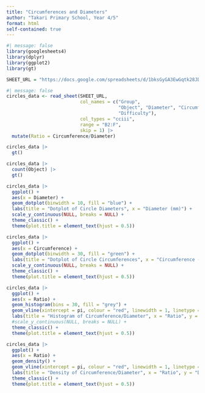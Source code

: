 ```yaml
---
title: "Circumferences and Diameters"
author: "Takari Primary School, Year 4/5"
format: html
self-contained: true
---
```


```r
#| message: false
library(googlesheets4)
library(dplyr)
library(ggplot2)
library(gt)

SHEET_URL = "https://docs.google.com/spreadsheets/d/1bksGyGA3EwGqtk28JD_4kEl3sccoPlKQ05yoW6J4ZK0/edit#gid=1380425156"
```

```r
#| message: false
circles_data <- read_sheet(SHEET_URL,
                           col_names = c("Group", 
                                         "Object", "Diameter", "Circumference",
                                         "Difficulty"),
                           col_types = "cciii",
                           range = "B2:F",
                           skip = 1) |> 
  mutate(Ratio = Circumference/Diameter)

circles_data |> 
  gt()
```

```r
circles_data |> 
  count(Object) |> 
  gt()
```


```r
circles_data |> 
  ggplot() +
  aes(x = Diameter) +
  geom_dotplot(binwidth = 10, fill = "blue") +
  labs(title = "Dotplot of Circle Diameters", x = "Diameter (mm)") +
  scale_y_continuous(NULL, breaks = NULL) +
  theme_classic() +
  theme(plot.title = element_text(hjust = 0.5))
```


```r
circles_data |> 
  ggplot() +
  aes(x = Circumference) +
  geom_dotplot(binwidth = 30, fill = "green") +
  labs(title = "Dotplot of Circle Circumferences", x = "Circumference (mm)") +
  scale_y_continuous(NULL, breaks = NULL) +
  theme_classic() +
  theme(plot.title = element_text(hjust = 0.5))
```

```r
circles_data |> 
  ggplot() +
  aes(x = Ratio) +
  geom_histogram(bins = 30, fill = "grey") +
  geom_vline(xintercept = pi, colour = "red", linewidth = 1, linetype = "dotted") +
  labs(title = "Histogram of Circumference/Diameter", x = "Ratio", y = "Count") +
  #scale_y_continuous(NULL, breaks = NULL) +
  theme_classic() +
  theme(plot.title = element_text(hjust = 0.5))
```

```r
circles_data |> 
  ggplot() +
  aes(x = Ratio) +
  geom_density() +
  geom_vline(xintercept = pi, colour = "red", linewidth = 1, linetype = "dotted") +
  labs(title = "Density of Circumference/Diameter", x = "Ratio", y = "Density") +
  theme_classic() +
  theme(plot.title = element_text(hjust = 0.5))
```






